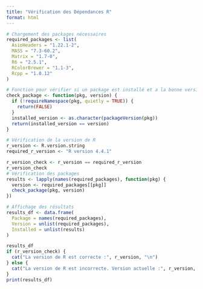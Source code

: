 ```yaml
---
title: "Vérification des Dépendances R"
format: html
---
```


```r
# Chargement des packages nécessaires
required_packages <- list(
  AsioHeaders = "1.22.1-2",
  MASS = "7.3-60.2",
  Matrix = "1.7-0",
  R6 = "2.5.1",
  RColorBrewer = "1.1-3",
  Rcpp = "1.0.12"
)

# Fonction pour vérifier si un package est installé et a la bonne version
check_package <- function(pkg, version) {
  if (!requireNamespace(pkg, quietly = TRUE)) {
    return(FALSE)
  }
  installed_version <- as.character(packageVersion(pkg))
  return(installed_version == version)
}

# Vérification de la version de R
r_version <- R.version.string
required_r_version <- "R version 4.4.1"

r_version_check <- r_version == required_r_version
r_version_check
# Vérification des packages
results <- lapply(names(required_packages), function(pkg) {
  version <- required_packages[[pkg]]
  check_package(pkg, version)
})

# Affichage des résultats
results_df <- data.frame(
  Package = names(required_packages),
  Version = unlist(required_packages),
  Installed = unlist(results)
)

results_df
if (r_version_check) {
  cat("La version de R est correcte :", r_version, "\n")
} else {
  cat("La version de R est incorrecte. Version actuelle :", r_version, " Version requise :", required_r_version, "\n")
}
print(results_df)
```